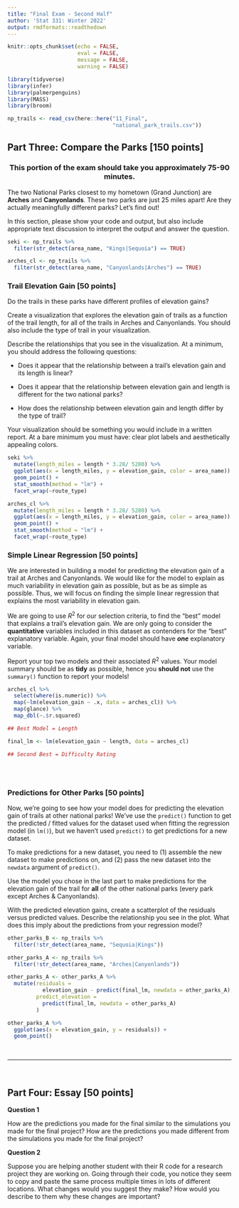 ```yaml
---
title: "Final Exam - Second Half"
author: 'Stat 331: Winter 2022'
output: rmdformats::readthedown
---
```


```r
knitr::opts_chunk$set(echo = FALSE, 
                      eval = FALSE, 
                      message = FALSE,
                      warning = FALSE)
```

```r
library(tidyverse)
library(infer)
library(palmerpenguins)
library(MASS)
library(broom)
```

```r
np_trails <- read_csv(here::here("11_Final", 
                                 "national_park_trails.csv"))
```

## Part Three: Compare the Parks [150 points]

<center>
### This portion of the exam should take you approximately 75-90 minutes.
</center>

<!-- The two National Parks closest to San Luis Obispo are **Kings Canyon** and -->
<!-- **Sequoia**. These two parks border each other, and are managed under a single -->
<!-- forest service; sometimes, they are simply referred to together as "SeKi". -->

The two National Parks closest to my hometown (Grand Junction) are 
**Arches** and **Canyonlands**. These two parks are just 25 miles apart! Are
they actually meaningfully different parks?  Let's find out!

In this section, please show your code and output, but also include appropriate
text discussion to interpret the output and answer the question.

```r
seki <- np_trails %>% 
  filter(str_detect(area_name, "Kings|Sequoia") == TRUE)

arches_cl <- np_trails %>% 
  filter(str_detect(area_name, "Canyonlands|Arches") == TRUE)

```


### Trail Elevation Gain [50 points]

Do the trails in these parks have different profiles of elevation gains?

<!-- Create a visualization that explores the elevation gain of trails in SeKi as a -->
<!-- function of the trail length, for trails in Sequoia and Kings Canyon. You should -->
<!-- also include the type of trail in your visualization.  -->

Create a visualization that explores the elevation gain of trails as a function
of the trail length, for all of the trails in Arches and Canyonlands. You should
also include the type of trail in your visualization. 

Describe the relationships that you see in the visualization. At a minimum, you 
should address the following questions:  

- Does it appear that the relationship between a trail's elevation gain and its 
length is linear?

- Does it appear that the relationship between elevation gain and length is different
for the two national parks?

- How does the relationship between elevation gain and length differ by the type of
trail?

Your visualization should be something you would include in a written report.
At a bare minimum you must have: clear plot labels and aesthetically appealing
colors.

```r
seki %>%
  mutate(length_miles = length * 3.28/ 5280) %>% 
  ggplot(aes(x = length_miles, y = elevation_gain, color = area_name)) + 
  geom_point() +
  stat_smooth(method = "lm") + 
  facet_wrap(~route_type)

arches_cl %>%
  mutate(length_miles = length * 3.28/ 5280) %>% 
  ggplot(aes(x = length_miles, y = elevation_gain, color = area_name)) + 
  geom_point() +
  stat_smooth(method = "lm") + 
  facet_wrap(~route_type)
```

### Simple Linear Regression [50 points]

<!-- We are interested in building a model for predicting the elevation gain of a  -->
<!-- trail at SeKi. We would like for the model to explain as much variability in  -->
<!-- elevation gain as possible, but as be as simple as possible.  -->

We are interested in building a model for predicting the elevation gain of a 
trail at Arches and Canyonlands. We would like for the model to explain as much
variability in elevation gain as possible, but as be as simple as possible.
Thus, we will focus on finding the simple linear regression that explains the 
most variability in elevation gain. 

We are going to use $R^2$ for our selection criteria, to find the "best" model
that explains a trail's elevation gain. We are only going to consider the
**quantitative** variables included in this dataset as contenders for the 
"best" explanatory variable. Again, your final model should have ***one*** 
explanatory variable. 

Report your top two models and their associated $R^2$ values. Your model 
summary should be as **tidy** as possible, hence you **should not** use the
`summary()` function to report your models!

```r

arches_cl %>% 
  select(where(is.numeric)) %>% 
  map(~lm(elevation_gain ~ .x, data = arches_cl)) %>% 
  map(glance) %>% 
  map_dbl(~.$r.squared)

## Best Model = Length

final_lm <- lm(elevation_gain ~ length, data = arches_cl)

## Second Best = Difficulty Rating



```

</br> 

### Predictions for Other Parks [50 points]

Now, we're going to see how your model does for predicting the elevation gain of 
trails at other national parks! We've use the `predict()` function to get the 
predicted / fitted values for the dataset used when fitting the regression model
(in `lm()`), but we haven't used `predict()` to get predictions for a new
dataset. 

To make predictions for a new dataset, you need to (1) assemble the new dataset 
to make predictions on, and (2) pass the new dataset into the `newdata` argument
of `predict()`.

<!-- Use the model you chose in the last part to make predictions for the elevation gain  -->
<!-- of the trail for **all** of the other national parks (every park except  -->
<!-- Sequoia & Kings Canyon).  -->

Use the model you chose in the last part to make predictions for the elevation
gain of the trail for **all** of the other national parks (every park except 
Arches & Canyonlands). 

With the predicted elevation gains, create a scatterplot of the residuals versus
predicted values. Describe the relationship you see in the plot. What does this
imply about the predictions from your regression model?

```r

other_parks_B <- np_trails %>% 
  filter(!str_detect(area_name, "Sequoia|Kings"))

other_parks_A <- np_trails %>% 
  filter(!str_detect(area_name, "Arches|Canyonlands"))

other_parks_A <- other_parks_A %>% 
  mutate(residuals = 
           elevation_gain - predict(final_lm, newdata = other_parks_A), 
         predict_elevation = 
           predict(final_lm, newdata = other_parks_A)
         )

other_parks_A %>% 
  ggplot(aes(x = elevation_gain, y = residuals)) + 
  geom_point()

```


</br>

---

</br>

## Part Four: Essay [50 points]

**Question 1**

How are the predictions you made for the final similar to the simulations you 
made for the final project? How are the predictions you made different from the 
simulations you made for the final project?

**Question 2**

Suppose you are helping another student with their R code for a research project 
they are working on. Going through their code, you notice they seem to copy and
paste the same process multiple times in lots of different locations. What
changes would you suggest they make? How would you describe to them why these
changes are important?

